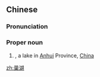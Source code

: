 ==Chinese==
{{zh-forms}}
{{wikipedia|lang=zh}}

===Pronunciation===
{{zh-pron
|m=Cháohú
|c=caau4 wu4
|cat=pn
}}

===Proper noun===
{{zh-proper noun}}

# {{w|Lake Chao}}, a lake in [[Anhui]] Province, [[China]]

{{zh-cat|Lakes}}

[[zh:巢湖]]